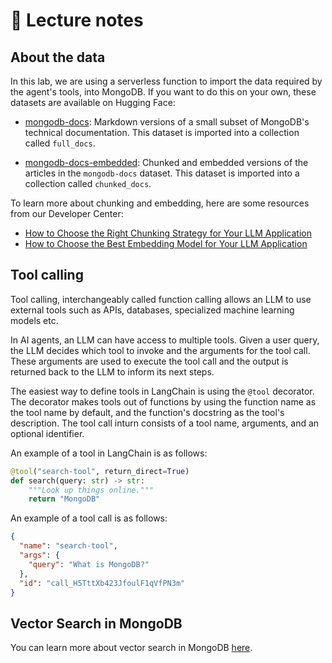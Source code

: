 # 📘 Lecture notes

## About the data

In this lab, we are using a serverless function to import the data required by the agent's tools, into MongoDB. If you want to do this on your own, these datasets are available on Hugging Face:

* [mongodb-docs](https://huggingface.co/datasets/MongoDB/mongodb-docs): Markdown versions of a small subset of MongoDB's technical documentation. This dataset is imported into a collection called `full_docs`. 

* [mongodb-docs-embedded](https://huggingface.co/datasets/MongoDB/mongodb-docs-embedded): Chunked and embedded versions of the articles in the `mongodb-docs` dataset. This dataset is imported into a collection called `chunked_docs`.

To learn more about chunking and embedding, here are some resources from our Developer Center:

* [How to Choose the Right Chunking Strategy for Your LLM Application](https://www.mongodb.com/developer/products/atlas/choosing-chunking-strategy-rag/?utm_campaign=devrel&utm_medium=ai-agents-devday-workshop&utm_term=apoorva.joshi)
* [How to Choose the Best Embedding Model for Your LLM Application](https://www.mongodb.com/developer/products/atlas/choose-embedding-model-rag/?utm_campaign=devrel&utm_medium=ai-agents-devday-workshop&utm_term=apoorva.joshi)

## Tool calling

Tool calling, interchangeably called function calling allows an LLM to use external tools such as APIs, databases, specialized machine learning models etc.

In AI agents, an LLM can have access to multiple tools. Given a user query, the LLM decides which tool to invoke and the arguments for the tool call. These arguments are used to execute the tool call and the output is returned back to the LLM to inform its next steps.  

The easiest way to define tools in LangChain is using the `@tool` decorator. The decorator makes tools out of functions by using the function name as the tool name by default, and the function's docstring as the tool's description. The tool call inturn consists of a tool name, arguments, and an optional identifier. 

An example of a tool in LangChain is as follows:

```python
@tool("search-tool", return_direct=True)
def search(query: str) -> str:
    """Look up things online."""
    return "MongoDB"
```
An example of a tool call is as follows:

```json
{
  "name": "search-tool",
  "args": {
    "query": "What is MongoDB?"
  },
  "id": "call_H5TttXb423JfoulF1qVfPN3m"
}
```

## Vector Search in MongoDB

You can learn more about vector search in MongoDB [here](https://mongodb-developer.github.io/vector-search-lab/docs/key-concepts/vector-search#vector-search-in-mongodb).